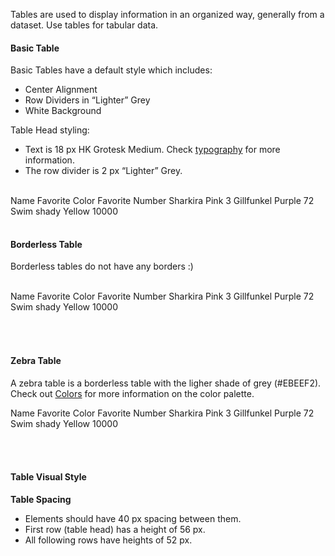 


Tables are used to display information in an organized way, generally from a dataset. Use tables for tabular data.

#### Basic Table

Basic Tables have a default style which includes:
- Center Alignment
- Row Dividers in “Lighter” Grey
- White Background

Table Head styling:
- Text is 18 px HK Grotesk Medium. Check [typography](/design/components) for more information.
- The row divider is 2 px “Lighter” Grey.

<br/>

<CodeExampleBox p="36px">
    <Table type="primary">
    <Table.Head>
        <Table.Row>
        <Table.Cell>Name</Table.Cell>
        <Table.Cell>Favorite Color</Table.Cell>
        <Table.Cell>Favorite Number</Table.Cell>
        </Table.Row>
    </Table.Head>
    <Table.Body>
        <Table.Row>
        <Table.Cell>Sharkira</Table.Cell>
        <Table.Cell>Pink</Table.Cell>
        <Table.Cell>3</Table.Cell>
        </Table.Row>
        <Table.Row>
        <Table.Cell>Gillfunkel</Table.Cell>
        <Table.Cell>Purple</Table.Cell>
        <Table.Cell>72</Table.Cell>
        </Table.Row>
        <Table.Row>
        <Table.Cell>Swim shady</Table.Cell>
        <Table.Cell>Yellow</Table.Cell>
        <Table.Cell>10000</Table.Cell>
        </Table.Row>
    </Table.Body>
    </Table>
</CodeExampleBox>

#### Borderless Table

Borderless tables do not have any borders :) 

<br/>

<CodeExampleBox p="36px">
    <Table type="borderless">
    <Table.Head>
        <Table.Row>
        <Table.Cell>Name</Table.Cell>
        <Table.Cell>Favorite Color</Table.Cell>
        <Table.Cell>Favorite Number</Table.Cell>
        </Table.Row>
    </Table.Head>
    <Table.Body>
        <Table.Row>
        <Table.Cell>Sharkira</Table.Cell>
        <Table.Cell>Pink</Table.Cell>
        <Table.Cell>3</Table.Cell>
        </Table.Row>
        <Table.Row>
        <Table.Cell>Gillfunkel</Table.Cell>
        <Table.Cell>Purple</Table.Cell>
        <Table.Cell>72</Table.Cell>
        </Table.Row>
        <Table.Row>
        <Table.Cell>Swim shady</Table.Cell>
        <Table.Cell>Yellow</Table.Cell>
        <Table.Cell>10000</Table.Cell>
        </Table.Row>
    </Table.Body>
    </Table>
</CodeExampleBox>

<br/>

#### Zebra Table

A zebra table is a borderless table with the ligher shade of grey (#EBEEF2). Check out [Colors](/design/colors) for more information on the color palette.

<Table type="zebra">
  <Table.Head>
    <Table.Row>
      <Table.Cell>Name</Table.Cell>
      <Table.Cell>Favorite Color</Table.Cell>
      <Table.Cell>Favorite Number</Table.Cell>
    </Table.Row>
  </Table.Head>
  <Table.Body>
    <Table.Row>
      <Table.Cell>Sharkira</Table.Cell>
      <Table.Cell>Pink</Table.Cell>
      <Table.Cell>3</Table.Cell>
    </Table.Row>
    <Table.Row>
      <Table.Cell>Gillfunkel</Table.Cell>
      <Table.Cell>Purple</Table.Cell>
      <Table.Cell>72</Table.Cell>
    </Table.Row>
    <Table.Row>
      <Table.Cell>Swim shady</Table.Cell>
      <Table.Cell>Yellow</Table.Cell>
      <Table.Cell>10000</Table.Cell>
    </Table.Row>
  </Table.Body>
</Table>

<br/>

#### Table Visual Style

**Table Spacing**

- Elements should have 40 px spacing between them.
- First row (table head) has a height of 56 px.
- All following rows have heights of 52 px. 

